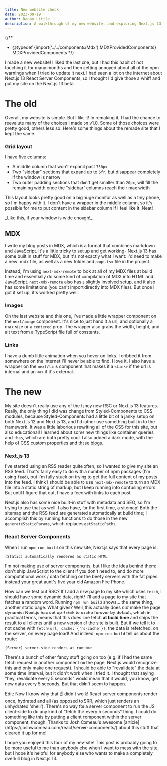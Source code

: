 ```yaml
---
title: New website check
date: 2023-09-19
author: Danny Little
description: A walkthrough of my new website, and exploring Next.js 13 and RSC
---
```


{/**
* @typedef {import('../../components/Mdx').MDXProvidedComponents} MDXProvidedComponents
*/}

I made a new website! I liked the last one, but I had this habit of not touching it for many months and then getting annoyed about all of the npm warnings when I tried to update it next. I had seen a lot on the internet about Next.js 13 React Server Components, so I thought I'd give those a whiff and put my site on the Next.js 13 beta.

# The old

Overall, my website is simple. But I like it! In remaking it, I had the chance to reevalute many of the choices I made on v1.0. Some of those choices were pretty good, others less so. Here's some things about the remade site that I kept the same.

### Grid layout

I have five columns:

- A middle column that won't expand past `750px`
- Two "sidebar" sections that expand up to `5fr`, but disappear completely if the window is narrow
- Two outer padding sections that don't get smaller than `20px`, will fill the remaining width once the "sidebar" columns reach their max width

This layout looks pretty good on a big huge monitor as well as a tiny phone, so I'm
happy with it. I don't have a wrapper in the middle column, so it's possible for
me to put content in the sidebar column if I feel like it. Neat!

<div
  className="sidebar-right"
  style={{
    margin: "0.5em auto 0 auto",
  }}
>
  <div
    style={{
      padding: "0.5em",
      border: "1px solid",
      borderRadius: "5px",
      boxShadow: "5px 3px 1px var(--color-text)",
      marginLeft: "1em",
    }}
  >
    _Like this, if your window is wide enough!_
  </div>
</div>

<h2 style={{ marginTop: "1em" }}>MDX</h2>

I write my blog posts in MDX, which is a format that combines markdown and JavaScript. It's a little tricky to set up and get working- Next.js 13 has some built in stuff for MDX, but it's not exactly what I want: I'd need to make a new .mdx file, as well as a new folder and `page.tsx` file in the project.

Instead, I'm using `next-mdx-remote` to look at all of my MDX files at build time and essentially do some kind of compilation of MDX into HTML and JavaScript. `next-mdx-remote` also has a slightly involved setup, and it also has some limitations (you can't import directly into MDX files). But once I got it set up, it's worked pretty well.

### Images

On the last website and this one, I've made a little wrapper component on the `next/image` component. It's nice to just hand it a url, and optionally a max size or a `centered` prop. The wrapper also grabs the width, height, and alt text from a TypeScript file full of constants.

### Links

I have a dumb little animation when you hover on links. I cribbed it from somewhere on the internet I'll never be able to find. I love it. I also have a wrapper on the `next/link` component that makes it a `<Link>` if the url is internal and an `<a>` if it's external.

# The new

My site doesn't really use any of the fancy new RSC or Next.js 13 features. Really, the only thing I did was change from Styled-Components to CSS modules, because Styled-Components had a little bit of a janky setup on both Next.js 12 and Next.js 13, and I'd rather use something built in to the framework. It was a little laborious rewriting all of the CSS for this site, but also educational! I learned about some new things like container queries and `:has`, which are both pretty cool. I also added a dark mode, with the help of CSS custom properties and [these](https://chriscoyier.net/2023/01/19/dark-mode-via-a-smallish-script-in-the-head-avoiding-fart/) [blogs](https://www.joshwcomeau.com/react/dark-mode/).

### Next.js 13

I've started using an RSS reader quite often, so I wanted to give my site an RSS feed. That's fairly easy to do with a number of npm packages (I'm using `feed`), but I'm fully stuck on trying to get the full content of my posts into the feed. I think I should be able to use `next-mdx-remote` to turn an MDX file into a static string of markup, but I keep running into confusing errors. But until I figure that out, I have a feed with links to each post.

Next.js also has some nice built-in stuff with metadata and SEO, so I'm trying to use that as well. I also have, for the first time, a sitemap! Both the sitemap and the RSS feed are generated automatically at build time; I accomplish this by running functions to do those in the new `generateStaticParams`, which replaces `getStaticPaths`.

### React Server Components

When I run `npm run build` on this new site, Next.js says that every page is:

```none
(Static) automatically rendered as static HTML
```

I'm not making use of server components, but I like the idea behind them: don't ship JavaScript to the client if you don't need to, and do more computational work / data fetching on the beefy servers with the fat pipes instead your great aunt's five year old Amazon Fire Phone.

How can we test out RSC? If I add a new page to my site which uses `fetch`, I should have some dynamic data, right? I'll add a <SmartLink href='/rsc' target='_blank'>page</SmartLink> to my site that fetches a random word. Running `npm run build` shows... the same thing, another static page. What gives? Well, this actually does _not_ make the page dynamic: Next.js has set up `fetch` to cache forever by default, which in practical terms, means that this does one fetch **at build time** and ships the result to all clients until a new version of the site is built. But if we tell it to not cache with `fetch(url, cache: {'no-cache'})`, the data is refetched, on the server, on every page load! And indeed, `npm run build` tell us about the route:

```none
(Server) server-side renders at runtime
```

There's a bunch of other fancy stuff going on too (e.g. if I had the same fetch request in another component on the page, Next.js would recognize this and only make one request). I should be able to "revalidate" the data at some time interval, but it didn't work when I tried it. I thought that saying "hey, revalidate every 5 seconds" would mean that it would, you know, get new data every 5 seconds. But that didn't seem to happen.

<Popout>
  Edit: Now I know why that ☝️ didn't work! React server components render once,
  hydrated and all (as opposed to SRR, which just renders an unhydrated
  'shell'). There's no way for a server component to run the JS client-side to
  do any kind of "fetch this every 5 seconds" thing. I could do something like
  this by putting a client component within the server component, though. Thanks
  to Josh Comeau's awesome
  [article](https://joshwcomeau.com/react/server-components/) about this stuff
  that cleared it up for me!
</Popout>

I hope you enjoyed this tour of my new site! This post is probably going to be more useful to me than anybody else when I want to mess with the site, but I hope it's helpful for anybody else who wants to make a completely overkill blog in Next.js 13.
